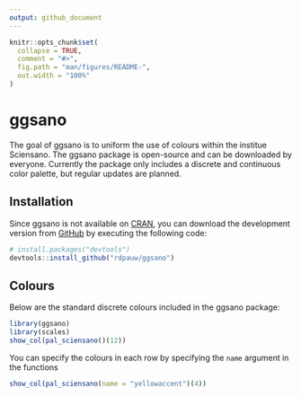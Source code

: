 ```yaml
---
output: github_document
---
```


<!-- README.md is generated from README.Rmd. Please edit that file -->

```r
knitr::opts_chunk$set(
  collapse = TRUE,
  comment = "#>",
  fig.path = "man/figures/README-",
  out.width = "100%"
)
```

# ggsano

<!-- badges: start -->
<!-- badges: end -->

The goal of ggsano is to uniform the use of colours within the institue Sciensano. The ggsano package is open-source and can be downloaded by everyone. Currently the package only includes a discrete and continuous color palette, but regular updates are planned.

## Installation

Since ggsano is not available on [CRAN](https://CRAN.R-project.org), you can download  the development version from [GitHub](https://github.com/) by executing the following code:

``` r
# install.packages("devtools")
devtools::install_github("rdpauw/ggsano")
```

## Colours

Below are the standard discrete colours included in the ggsano package:

```r
library(ggsano)
library(scales)
show_col(pal_sciensano()(12))
```

You can specify the colours in each row by specifying the `name` argument in the functions

```r
show_col(pal_sciensano(name = "yellowaccent")(4))
```
